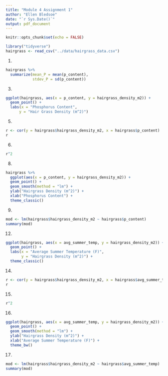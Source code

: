 ```yaml
---
title: "Module 4 Assignment 1"
author: "Ellen Bledsoe"
date: "`r Sys.Date()`"
output: pdf_document
---
```


```r
knitr::opts_chunk$set(echo = FALSE)
```


```r
library("tidyverse")
hairgrass <- read_csv("../data/hairgrass_data.csv")
```


1.  

```r
hairgrass %>% 
  summarize(mean_P = mean(p_content), 
            stdev_P = sd(p_content))
```


3. 

```r
ggplot(hairgrass, aes(x = p_content, y = hairgrass_density_m2)) +
  geom_point() +
  labs(x = "Phosphorus Content",
      y = "Hair Grass Density (m^2)")
```


5.  

```r
r <- cor(y = hairgrass$hairgrass_density_m2, x = hairgrass$p_content)
r
```

6.  

```r
r^2 
```


8.  

```r
hairgrass %>% 
  ggplot(aes(x = p_content, y = hairgrass_density_m2)) +
  geom_point() +
  geom_smooth(method = "lm") +
  ylab("Hairgrass Density (m^2)") +
  xlab("Phosphorus Content") +
  theme_classic()
```

9. 

```r
mod <- lm(hairgrass$hairgrass_density_m2 ~ hairgrass$p_content)
summary(mod) 
```



12. 
```r
ggplot(hairgrass, aes(x = avg_summer_temp, y = hairgrass_density_m2)) +
  geom_point() +
  labs(x = "Average Summer Temperature (F)",
       y = "Hairgrass Density (m^2)") +
  theme_classic()
```


14. 

```r
r <- cor(y = hairgrass$hairgrass_density_m2, x = hairgrass$avg_summer_temp)
r
```

15. 

```r
r^2 
```


16. 
```r
ggplot(hairgrass, aes(x = avg_summer_temp, y = hairgrass_density_m2)) +
  geom_point() +
  geom_smooth(method = "lm") +
  ylab("Hairgrass Density (m^2)") +
  xlab("Average Summer Temperature (F)") +
  theme_bw()
```

17. 

```r
mod <- lm(hairgrass$hairgrass_density_m2 ~ hairgrass$avg_summer_temp)
summary(mod) 
```

